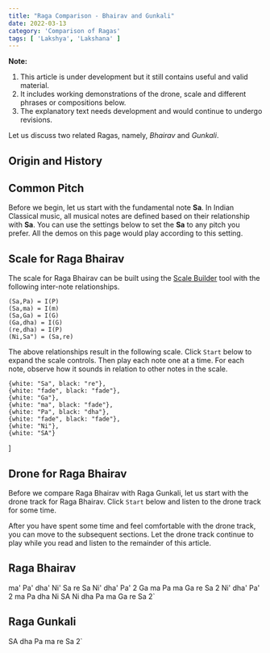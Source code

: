 ```yaml
---
title: "Raga Comparison - Bhairav and Gunkali"
date: 2022-03-13
category: 'Comparison of Ragas'
tags: [ 'Lakshya', 'Lakshana' ]
---
```



<Notice>

**Note:**
1.  This article is under development but it still contains useful and valid material.
2.  It includes working demonstrations of the drone, scale and different phrases or compositions below.
3.  The explanatory text needs development and would continue to undergo revisions. 

</Notice>

Let us discuss two related Ragas, namely, *Bhairav* and *Gunkali*.

## Origin and History



## Common Pitch

Before we begin, let us start with the fundamental note **Sa**. In Indian Classical music, all musical notes are defined based on their relationship with **Sa**. You can use the settings below to set the **Sa** to any pitch you prefer. All the demos on this page would play according to this setting.

<CommonPitch />

## Scale for Raga Bhairav

The scale for Raga Bhairav can be built using the [Scale Builder](/scalebuilder/) tool with the following inter-note relationships.

```
(Sa,Pa) = I(P)
(Sa,ma) = I(m)
(Sa,Ga) = I(G)
(Ga,dha) = I(G)
(re,dha) = I(P)
(Ni,Sa") = (Sa,re)
```

The above relationships result in the following scale. Click `Start` below to expand the scale controls. Then play each note one at a time. For each note, observe how it sounds in relation to other notes in the scale.

    {white: "Sa", black: "re"},
    {white: "fade", black: "fade"},
    {white: "Ga"},
    {white: "ma", black: "fade"},
    {white: "Pa", black: "dha"},
    {white: "fade", black: "fade"},
    {white: "Ni"},
    {white: "SA"}
]

<ScalePlayer title='Scale for Raga Bhairav' noteSpec={noteSpecBhairav} scale={bhairavScale} />

## Drone for Raga Bhairav

Before we compare Raga Bhairav with Raga Gunkali, let us start with the drone track for Raga Bhairav. Click `Start` below and listen to the drone track for some time.

<DronePlayer title='Drone for Raga Bhairav' settings={bhairavDrone} />

After you have spent some time and feel comfortable with the drone track, you can move to the subsequent sections. Let the drone track continue to play while you read and listen to the remainder of this article.

## Raga Bhairav

ma' Pa' dha' Ni' Sa re Sa Ni' dha' Pa' 2
Ga ma Pa ma Ga re Sa 2 Ni' dha' Pa' 2
ma Pa dha Ni SA Ni dha Pa ma Ga re Sa 2`

<MotifPlayer title='Aarohi and Avarohi phrases for Raga Bhairav' motif={bhairavMotif} scale={bhairavScale} />

## Raga Gunkali

SA dha Pa ma re Sa 2`

<MotifPlayer title='Aarohi and Avarohi phrases for Raga Gunkali' motif={gunkaliMotif} scale={bhairavScale} />